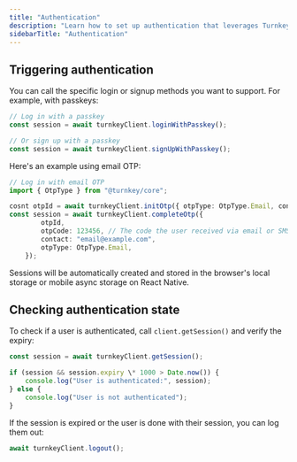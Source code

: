 ```yaml
---
title: "Authentication"
description: "Learn how to set up authentication that leverages Turnkey's Auth Proxy using @turnkey/core in your frontend JavaScript application."
sidebarTitle: "Authentication"
---
```


## Triggering authentication

You can call the specific login or signup methods you want to support. For example, with passkeys:

```ts
// Log in with a passkey
const session = await turnkeyClient.loginWithPasskey();

// Or sign up with a passkey
const session = await turnkeyClient.signUpWithPasskey();
```

Here's an example using email OTP:

```ts
// Log in with email OTP
import { OtpType } from "@turnkey/core";

cosnt otpId = await turnkeyClient.initOtp({ otpType: OtpType.Email, contact: "email@example.com" })
const session = await turnkeyClient.completeOtp({
        otpId,
        otpCode: 123456, // The code the user received via email or SMS
        contact: "email@example.com",
        otpType: OtpType.Email,
    });
```

Sessions will be automatically created and stored in the browser's local storage or mobile async storage on React Native.

## Checking authentication state

To check if a user is authenticated, call `client.getSession()` and verify the expiry:

```ts
const session = await turnkeyClient.getSession();

if (session && session.expiry \* 1000 > Date.now()) {
    console.log("User is authenticated:", session);
} else {
    console.log("User is not authenticated");
}
```

If the session is expired or the user is done with their session, you can log them out:

```ts
await turnkeyClient.logout();
```
